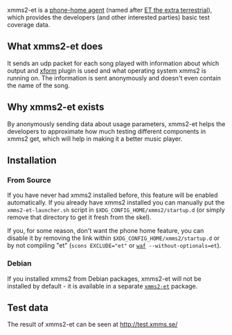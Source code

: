 xmms2-et is a [http://git.xmms.se/?p=xmms2-stable.git;a=blob;f=src/clients/et/xmms2-et.c phone-home agent] (named after [[wikipedia:E.T. the Extra-Terrestrial |ET the extra terrestrial]]), which provides the developers (and other interested parties) basic test coverage data.

== What xmms2-et does ==
It sends an udp packet for each song played with information about which output and [[Transforms | xform]] plugin is used and what operating system xmms2 is running on. The information is sent anonymously and doesn't even contain the name of the song.

== Why xmms2-et exists ==
By anonymously sending data about usage parameters, xmms2-et helps the developers to approximate how much testing different components in xmms2 get, which will help in making it a better music player.

== Installation ==
=== From Source ===
If you have never had xmms2 installed before, this feature will be enabled automatically. If you already have xmms2 installed you can manually put the <tt>xmms2-et-launcher.sh</tt> script in <code>$XDG_CONFIG_HOME/xmms2/startup.d</code> (or simply remove that directory to get it fresh from the skel).

If you, for some reason, don't want the phone home feature, you can disable it by removing the link within <code>$XDG_CONFIG_HOME/xmms2/startup.d</code> or by not compiling "et" (<tt>scons EXCLUDE="et"</tt> or <tt>[[waf]] --without-optionals=et</tt>).

=== Debian ===
If you installed xmms2 from Debian packages, xmms2-et will not be installed by default - it is available in a separate <tt>[http://packages.debian.org/unstable/sound/xmms2-et xmms2-et]</tt> package.

== Test data ==
The result of xmms2-et can be seen at [http://test.xmms.se/ http://test.xmms.se/]